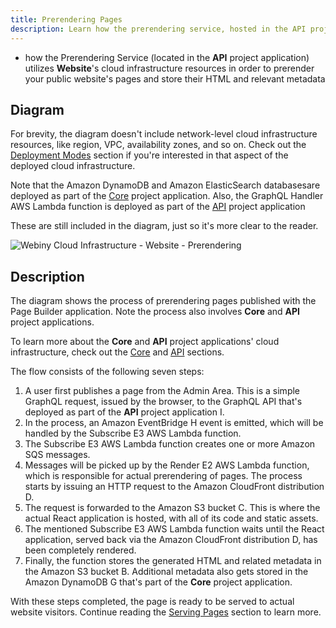 ```yaml
---
title: Prerendering Pages
description: Learn how the prerendering service, hosted in the API project application, relies on the Website project application to perform page prerendering.
---
```



<Alert type="success" title="What you’ll learn">

- how the Prerendering Service (located in the **API** project application) utilizes **Website**'s cloud infrastructure resources in order to prerender your public website's pages and store their HTML and relevant metadata

</Alert>

## Diagram

<Alert type="info">

For brevity, the diagram doesn't include network-level cloud infrastructure resources, like region, VPC, availability zones, and so on. Check out the [Deployment Modes](/docs/{version}/architecture/deployment-modes/introduction) section if you're interested in that aspect of the deployed cloud infrastructure.

</Alert>

<Alert type="info">

Note that the Amazon DynamoDB and Amazon ElasticSearch databasesare deployed as part of the [Core](/docs/{version}/architecture/core/overview) project application. Also, the GraphQL Handler AWS Lambda function is deployed as part of the [API](/docs/{version}/architecture/api/overview) project application

These are still included in the diagram, just so it's more clear to the reader.

</Alert>

<Image
  src={websitePrerendering}
  title="Webiny Cloud Infrastructure - Website - Prerendering"
  shadow={false}
/>

## Description

The diagram shows the process of prerendering pages published with the Page Builder application. Note the process also involves **Core** and **API** project applications.

<Alert type="info">

To learn more about the **Core** and **API** project applications' cloud infrastructure, check out the [Core](/docs/{version}/architecture/core/overview) and [API](/docs/{version}/architecture/api/overview) sections.

</Alert>

The flow consists of the following seven steps:

1. A user first publishes a page from the Admin Area. This is a simple GraphQL request, issued by the browser, to the GraphQL API that's deployed as part of the **API** project application <diagram-letter>I</diagram-letter>.
2. In the process, an Amazon EventBridge <diagram-letter>H</diagram-letter> event is emitted, which will be handled by the Subscribe <diagram-letter>E3</diagram-letter> AWS Lambda function.
3. The Subscribe <diagram-letter>E3</diagram-letter> AWS Lambda function creates one or more Amazon SQS messages.
4. Messages will be picked up by the Render <diagram-letter>E2</diagram-letter> AWS Lambda function, which is responsible for actual prerendering of pages. The process starts by issuing an HTTP request to the Amazon CloudFront distribution <diagram-letter>D</diagram-letter>.
5. The request is forwarded to the Amazon S3 bucket <diagram-letter>C</diagram-letter>. This is where the actual React application is hosted, with all of its code and static assets.
6. The mentioned Subscribe <diagram-letter>E3</diagram-letter> AWS Lambda function waits until the React application, served back via the Amazon CloudFront distribution <diagram-letter>D</diagram-letter>, has been completely rendered.
7. Finally, the function stores the generated HTML and related metadata in the Amazon S3 bucket <diagram-letter>B</diagram-letter>. Additional metadata also gets stored in the Amazon DynamoDB <diagram-letter>G</diagram-letter> that's part of the **Core** project application.

With these steps completed, the page is ready to be served to actual website visitors. Continue reading the [Serving Pages](/docs/{version}/architecture/website/serving-pages) section to learn more.
